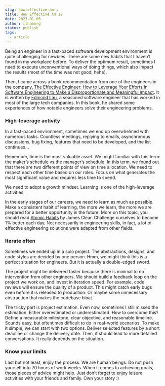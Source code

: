 ```yaml
---
slug: how-effective-am-i
title: How Effective Am I?
date: 2023-01-06
author: ilhammrg
status: publish
tags:
  - article
---
```


Being an engineer in a fast-paced software development environment is quite challenging for newbies. There are some new habits that I haven’t found in my workplace before. To deliver the optimum result, sometimes I need to execute unconventional ways of doing things, which also impact the results (most of the time was not good, hehe).

Then, I came across a book recommendation from one of the engineers in the company, [The Effective Engineer: How to Leverage Your Efforts In Software Engineering to Make a Disproportionate and Meaningful Impact](https://www.goodreads.com/book/show/25238425-the-effective-engineer). It is written by [Edmond Lau](https://www.google.com/search?q=Edmond+Lau), a seasoned software engineer that has worked in most of the large tech companies. In this book, he shared some experiences of how notable engineers solve their engineering problems.

### High-leverage activity

In a fast-paced environment, sometimes we end up overwhelmed with numerous tasks. Countless meetings, replying to emails, asynchronous discussions, bug fixing, features that need to be developed, and the list continues…

Remember, time is the most valuable asset. We might familiar with this term: the maker’s schedule vs the manager’s schedule. In this term, we found out that there are two different points of view on time allocation. We need to respect each other time based on our roles. Focus on what generates the most significant value and requires less time to spend.

We need to adopt a growth mindset. Learning is one of the high-leverage activities.

In the early stages of our careers, we need to learn as much as possible. Make a consistent habit of learning, the more we learn, the more we are prepared for a better opportunity in the future. More on this topic, you should read [Atomic Habits](https://www.goodreads.com/book/show/40121378-atomic-habits) by James Clear. Challenge ourselves to become 1% better each day. Not necessarily in engineering skills, in fact, a lot of effective engineering solutions were adapted from other fields. 

### Iterate often

Sometimes we ended up in a solo project. The abstractions, designs, and code styles are decided by one person. Hmm, we might think this is a perfect situation for engineers. But it is actually a double-edged sword.

The project might be delivered faster because there is minimal to no intervention from other engineers. We should build a feedback loop on the project we work on, and invest in iteration speed. For example, code reviews will ensure the quality of a product. This might catch early bugs even before it is released to production. Or maybe some unnecessary abstraction that makes the codebase bloat.

The tricky part is project estimation. Even now, sometimes I still missed the estimation. Either overestimated or underestimated. How to overcome this? Define a measurable milestone, clear objective, and reasonable timeline. Sounds easy, but oftentimes difficult to do in real-world scenarios. To make it simple, we can start with two options. Deliver selected features by a short deadline or change the delivery date. Then, it should lead to more detailed conversations. It really depends on the situation.

### Know your limits

Last but not least, enjoy the process. We are human beings. Do not push yourself into 70 hours of work weeks. When it comes to achieving goals, those pieces of advice might help. Just don’t forget to enjoy leisure activities with your friends and family. Own your story :)